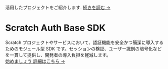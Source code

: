 <div className="relative isolate px-6 pt-14 lg:px-8 rounded-4xl backdrop-shadow-xl overflow-hidden">
  <div
    aria-hidden="true"
    className="absolute inset-x-0 -top-40 -z-10 transform-gpu overflow-hidden blur-3xl sm:-top-80"
  >
    <div
      style={{
        clipPath:
          "polygon(74.1% 44.1%, 100% 61.6%, 97.5% 26.9%, 85.5% 0.1%, 80.7% 2%, 72.5% 32.5%, 60.2% 62.4%, 52.4% 68.1%, 47.5% 58.3%, 45.2% 34.5%, 27.5% 76.7%, 0.1% 64.9%, 17.9% 100%, 27.6% 76.8%, 76.1% 97.7%, 74.1% 44.1%)",
      }}
      className="relative -z-[1] left-[calc(50%-11rem)] aspect-1155/678 w-144.5 -translate-x-1/2 rotate-30 bg-linear-to-tr from-[#ff80b5] to-[#9089fc] opacity-30 sm:left-[calc(50%-30rem)] sm:w-288.75"
    />
  </div>
  <div className="mx-auto max-w-2xl py-32 sm:py-48 lg:py-56">
    <div className="hidden sm:mb-8 sm:flex sm:justify-center">
      <div className="relative rounded-full px-3 py-1 text-sm/6 text-gray-500 ring-1 ring-gray-900/10 dark:ring-gray-100/10 hover:ring-gray-900/20 dark:hover:ring-gray-100/20">
        <span>活用したプロジェクトをご紹介します. </span>
        <a href="/showcase" className="font-semibold text-indigo-600">
          <span aria-hidden="true" className="absolute inset-0" />
          <span>続きを読む</span>
          <span aria-hidden="true">&rarr;</span>
        </a>
      </div>
    </div>
    <div className="text-center">
      <h1 className="text-5xl font-semibold tracking-tight text-balance sm:text-7xl">
        Scratch Auth Base SDK
      </h1>
      <span className="mt-8 text-lg font-medium text-pretty text-gray-500 sm:text-xl/8">
        Scratch
        プロジェクトやサービスにおいて、認証機能を安全かつ簡潔に導入するためのモジュール型
        SDK
        です。セッションの検証、ユーザー識別の暗号化などを一貫して提供し、開発者の導入負担を軽減します。
      </span>
      <div className="mt-10 flex items-center justify-center gap-x-6">
        <a
          href="/docs"
          className="rounded-md bg-indigo-600 px-3.5 py-2.5 text-sm font-semibold text-white shadow-xs hover:bg-indigo-500 focus-visible:outline-2 focus-visible:outline-offset-2 focus-visible:outline-indigo-600"
        >
          始めましょう
        </a>
        <a href="/about" className="text-sm/6 font-semibold">
          詳細はこちら <span aria-hidden="true">→</span>
        </a>
      </div>
    </div>
  </div>
  <div
    aria-hidden="true"
    className="absolute inset-x-0 top-[calc(100%-13rem)] -z-10 transform-gpu overflow-hidden blur-3xl sm:top-[calc(100%-30rem)]"
  >
    <div
      style={{
        clipPath:
          "polygon(74.1% 44.1%, 100% 61.6%, 97.5% 26.9%, 85.5% 0.1%, 80.7% 2%, 72.5% 32.5%, 60.2% 62.4%, 52.4% 68.1%, 47.5% 58.3%, 45.2% 34.5%, 27.5% 76.7%, 0.1% 64.9%, 17.9% 100%, 27.6% 76.8%, 76.1% 97.7%, 74.1% 44.1%)",
      }}
      className="relative left-[calc(50%+3rem)] aspect-1155/678 w-144.5 -translate-x-1/2 bg-linear-to-tr from-[#ff80b5] to-[#9089fc] opacity-30 sm:left-[calc(50%+36rem)] sm:w-288.75"
    />
  </div>
</div>
